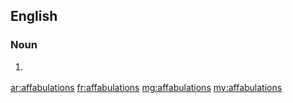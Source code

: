 ==English==

===Noun===
{{head|en|plural}}

# {{context|obsolete|lang=en}} {{plural of|affabulation|lang=en|nocat=1}}

[[ar:affabulations]]
[[fr:affabulations]]
[[mg:affabulations]]
[[my:affabulations]]